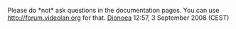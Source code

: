 Please do *not* ask questions in the documentation pages. You can use http://forum.videolan.org for that. [[User:Dionoea|Dionoea]] 12:57, 3 September 2008 (CEST)